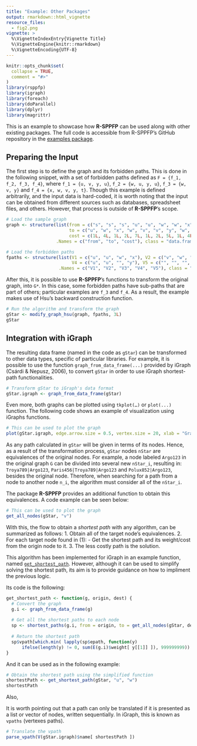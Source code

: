 ```yaml
---
title: "Example: Other Packages"
output: rmarkdown::html_vignette
resource_files:
  - fig2.png
vignette: >
  %\VignetteIndexEntry{Vignette Title}
  %\VignetteEngine{knitr::rmarkdown}
  %\VignetteEncoding{UTF-8}
---
```


```r
knitr::opts_chunk$set(
  collapse = TRUE,
  comment = "#>"
)
library(rsppfp)
library(igraph)
library(foreach)
library(doParallel)
library(dplyr)
library(magrittr)
```


This is an example to showcase how **R-SPPFP** can be used along with other existing packages. The full code is accessible from R-SPPFP’s GitHub repository in the [examples package](https://github.com/melvidoni/rsppfp/tree/master/examples). 


## Preparing the Input

The first step is to define the graph and its forbidden paths. This is done in the following snippet, with a set of forbidden paths defined as `F = {f_1, f_2, f_3, f_4}`, where `f_1 = {u, v, y, u}`, `f_2 = {w, u, y, u}`, `f_3 = {w, v, y}` and `f_4 = {x, w, v, y, t}`. Though this example is defined arbitrarily, and the input data is hard-coded, it is worth noting that the input can be obtained from different sources such as databases, spreadsheet files, and others. However, that process is outside of **R-SPPFP**’s scope. 


```r
# Load the sample graph
graph <- structure(list(from = c("s", "s", "s", "u", "u", "w", "w", "x", "x", "v", "v", "y", "y"),
                        to = c("u", "w", "x", "w", "v", "v", "y", "w", "y", "y", "t", "t", "u"),
                        cost = c(1L, 4L, 1L, 2L, 7L, 1L, 2L, 5L, 1L, 4L, 1L, 3L, 9L)),
                   .Names = c("from", "to", "cost"), class = "data.frame", row.names = c(NA, -13L))

# Load the forbidden paths
fpaths <- structure(list(V1 = c("u", "u", "w", "x"), V2 = c("v", "w", "v","w"), V3 = c("y", "y", "y", "v"),
                         V4 = c("u", "u", "", "y"), V5 = c("", "", "", "t")),
                    .Names = c("V1", "V2", "V3", "V4", "V5"), class = "data.frame", row.names = c(NA, -4L))
```


After this, it is possible to use **R-SPPFP**’s functions to transform the original graph, into `G*`. In this case, some forbidden paths have sub-paths that are part of others; particular examples are `f_3` and `f_4`. As a result, the example makes use of Hsu’s backward construction function. 

```r
# Run the algorithm and transform the graph
gStar <- modify_graph_hsu(graph, fpaths, 3L)
gStar
```



## Integration with iGraph

The resulting data frame  (named in the code as `gStar`) can be transformed to other data types, specific of particular libraries. For example, it is possible to use the function `graph_from_data_frame(...)` provided by iGraph (Csárdi & Nepusz, 2006), to convert `gStar` in order to use iGraph shortest-path functionalities.


```r
# Transform gStar to iGraph's data format
gStar.igraph <- graph_from_data_frame(gStar)
```

Even more, both graphs can be plotted using `tkplot(…)` or `plot(...)` function. The following code shows an example of visualization using iGraphs functions.

```r
# This can be used to plot the graph
plot(gStar.igraph, edge.arrow.size = 0.5, vertex.size = 20, xlab = "Graph", vertex.color = "#F1F1F1", vertex.label.color = "#050505")
```

As any path calculated in `gStar` will be given in terms of its nodes. Hence, as a result of the transformation process, `gStar` nodes `nStar` are equivalences of the original nodes. For example, a node labeled `Argo123` in the original graph `G` can be divided into several new `nStar_i`, resulting in: `Troya789|Argo123`, `Paris456|Troya789|Argo123` and `Polux852|Argo123`, besides the original node. Therefore, when searching for a path from a node to another node `n_i`, the algorithm must consider all of the `nStar_i`.

The package **R-SPPFP** provides an additional function to obtain this equivalences. A code example can be seen below:

```r
# This can be used to plot the graph
get_all_nodes(gStar, "v")
```

With this, the flow to obtain a _shortest path_ with any algorithm, can be summarized as follows:
  1. Obtain all of the target node's equivalences.
  2. For each target node found in (1):
    - Get the shortest path and its weight/cost from the origin node to it.
  3. The less costly path is the solution.

This algorithm has been implemented for iGraph in an example function, named [`get_shortest_path`](reference/get_shortest_path.html). However, although it can be used to simplify solving the shortest path, its aim is to provide guidance on how to impliment the previous logic.

Its code is the following:

```r
get_shortest_path <- function(g, origin, dest) {
  # Convert the graph
  g.i <- graph_from_data_frame(g)
  
  # Get all the shortest paths to each node
  sp <- shortest_paths(g.i, from = origin, to = get_all_nodes(gStar, dest), weights = E(g.i)$weight, output = "both")
  
  # Return the shortest path
  sp$vpath[which.min( lapply(sp$epath, function(y) 
      ifelse(length(y) != 0, sum(E(g.i)$weight[ y[[1]] ]), 999999999)) )] [[1]]
}
```

And it can be used as in the following example:

```r
# Obtain the shortest path using the simplified function
shortestPath <- get_shortest_path(gStar, "u", "w")
shortestPath
```

Also, 

It is worth pointing out that a path can only be translated if it is presented as a list or vector of nodes, written sequentially. In iGraph, this is known as `vpaths` (vertexes paths).

```r
# Translate the vpath
parse_vpath(V(gStar.igraph)$name[ shortestPath ])
```






